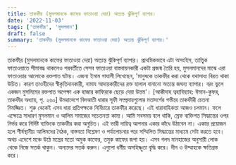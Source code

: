 ```yaml
---
title: তাকফীর (মুসলমানকে কাফের ফাতাওয়া দেয়া) অত্যন্ত ঝুঁকিপূর্ণ ব্যাপার।
date: '2022-11-03'
tags: ['তাকফীর', 'মুসলমান']
draft: false
summary: 'তাকফীর (মুসলমানকে কাফের ফাতাওয়া দেয়া) অত্যন্ত ঝুঁকিপূর্ণ ব্যাপার।'
---
```


তাকফীর (মুসলমানকে কাফের ফাতাওয়া দেয়া) অত্যন্ত ঝুঁকিপূর্ণ ব্যাপার। প্রাথমিকভাবে এটা অসংহিস, তাত্ত্বিক ফাতাওয়াতে সীমাবদ্ধ থাকলেও পরবর্তীতে সেসব ফাতাওয়া বাস্তবায়নকারী একটা প্রজন্ম তৈরি হয়, মুসলমানদের মাঝে এরা ফাতাওয়ার আলোকে রক্তপাত ঘটায়। এজন্য ইমাম গাযালী লিখেছেন, 'মানুষকে তাকফীর করা থেকে যথাসাধ্য বিরত থাকা উচিত। কারণ তাওহীদের স্বীকৃতিদানকারী, নামায আদায়কারীদের রক্ত হালাল বানানো অত্যন্ত জঘন্য ব্যাপার। বরং ভুলে একজন মুসলিমের রক্তপাত অপেক্ষা এক হাজার কাফিরকে ছেড়ে দেয়া উত্তম'।  [আকীদাহ ত্বহাবিয়্যাহ: ঈমান-কুফর, তাকফীর অধ্যায়, পৃ. ২৬০] 
উমহাদেশে বিদআতী ধারার সূফী সম্প্রদায়গুলোর মতাদর্শের গভীরে তাকফীরী চেতনা নিমজ্জিত। শুরু থেকেই এসব ধারা প্রতিপক্ষকে নির্বিচারে তাকফীর করেছে। এই ধারাবাহিকতা আজও চলমান। ফলে এক্ষেত্রে সাধারণ মুসলমান ও আলিম সমাজের সচেতনতা কাম্য। 
আমি সবসময় বলে থাকি, স্রেফ ব্যক্তিগত সিদ্ধান্তের ওপর নির্ভর করে নির্দিষ্ট ব্যক্তিকে তাকফীর করা অনুচিত। এই ভারী দায়িত্ব আপনার একার কাঁধে উঠাবেন না। একান্ত প্রয়োজন হলে শীর্ষস্থানীয় আলিমদের বৈঠক, বাস্তবতা বিশ্লেষণ ও পর্যালোচনার পরে সম্মিলিত সিদ্ধান্তের মাধ্যমে সেটা করতে হবে। অথচ এদেশে মঞ্চে উঠে মন্ত্রের মতো অমুক কাফের, তমুক কাফের জপা হয়। এসব গলদ মানহাজের অনুসারী লোক থেকে নিজে সতর্ক থাকুন। অন্যদের সতর্ক করুন। এগুলো ধর্মীয় অসহিষ্ণুতা বৃদ্ধি করে। দীন ও উম্মাহকে ক্ষতিগ্রস্ত করে।
